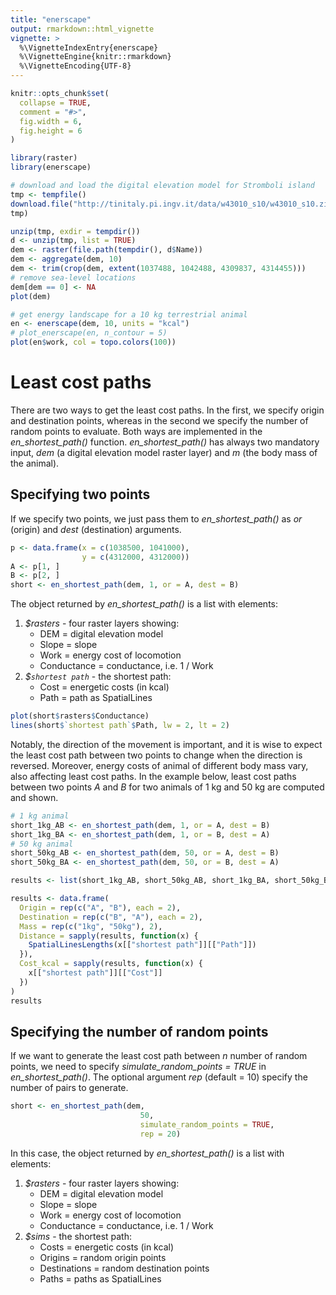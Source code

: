 ```yaml
---
title: "enerscape"
output: rmarkdown::html_vignette
vignette: >
  %\VignetteIndexEntry{enerscape}
  %\VignetteEngine{knitr::rmarkdown}
  %\VignetteEncoding{UTF-8}
---
```

  
```r
knitr::opts_chunk$set(
  collapse = TRUE,
  comment = "#>",
  fig.width = 6,
  fig.height = 6
)
```
  
```r
library(raster)
library(enerscape)

# download and load the digital elevation model for Stromboli island 
tmp <- tempfile()
download.file("http://tinitaly.pi.ingv.it/data/w43010_s10/w43010_s10.zip",
tmp)

unzip(tmp, exdir = tempdir())
d <- unzip(tmp, list = TRUE)
dem <- raster(file.path(tempdir(), d$Name))
dem <- aggregate(dem, 10)
dem <- trim(crop(dem, extent(1037488, 1042488, 4309837, 4314455)))
# remove sea-level locations
dem[dem == 0] <- NA
plot(dem)
```
  
```r
# get energy landscape for a 10 kg terrestrial animal
en <- enerscape(dem, 10, units = "kcal")
# plot_enerscape(en, n_contour = 5)
plot(en$work, col = topo.colors(100))
```

# Least cost paths

There are two ways to get the least cost paths. In the first, we specify origin and destination points, whereas in the second we specify the number of random points to evaluate. Both ways are implemented in the *en_shortest_path()* function. *en_shortest_path()* has always two mandatory input, *dem* (a digital elevation model raster layer) and *m* (the body mass of the animal).

## Specifying two points

If we specify two points, we just pass them to *en_shortest_path()* as *or* (origin) and *dest* (destination) arguments.

```r
p <- data.frame(x = c(1038500, 1041000),
                y = c(4312000, 4312000))
A <- p[1, ]
B <- p[2, ]
short <- en_shortest_path(dem, 1, or = A, dest = B)
```

The object returned by *en_shortest_path()* is a list with elements:

   1. *$rasters* - four raster layers showing: 
      * DEM = digital elevation model
      * Slope = slope
      * Work = energy cost of locomotion
      * Conductance = conductance, i.e. 1 / Work
   2. *$`shortest path`* - the shortest path:
      * Cost = energetic costs (in kcal)
      * Path = path as SpatialLines

```r
plot(short$rasters$Conductance)
lines(short$`shortest path`$Path, lw = 2, lt = 2)
```

Notably, the direction of the movement is important, and it is wise to expect the least cost path between two points to change when the direction is reversed. Moreover, energy costs of animal of different body mass vary, also affecting least cost paths. In the example below, least cost paths between two points *A* and *B* for two animals of 1 kg and 50 kg are computed and shown.

```r
# 1 kg animal
short_1kg_AB <- en_shortest_path(dem, 1, or = A, dest = B)
short_1kg_BA <- en_shortest_path(dem, 1, or = B, dest = A)
# 50 kg animal
short_50kg_AB <- en_shortest_path(dem, 50, or = A, dest = B)
short_50kg_BA <- en_shortest_path(dem, 50, or = B, dest = A)

results <- list(short_1kg_AB, short_50kg_AB, short_1kg_BA, short_50kg_BA)

results <- data.frame(
  Origin = rep(c("A", "B"), each = 2),
  Destination = rep(c("B", "A"), each = 2),
  Mass = rep(c("1kg", "50kg"), 2),
  Distance = sapply(results, function(x) {
    SpatialLinesLengths(x[["shortest path"]][["Path"]])
  }),
  Cost_kcal = sapply(results, function(x) {
    x[["shortest path"]][["Cost"]]
  })
)
results
```

## Specifying the number of random points

If we want to generate the least cost path between *n* number of random points, we need to specify *simulate_random_points = TRUE* in *en_shortest_path()*. The optional argument *rep* (default = 10) specify the number of pairs to generate.

```r
short <- en_shortest_path(dem, 
                             50, 
                             simulate_random_points = TRUE,
                             rep = 20)

```

In this case, the object returned by *en_shortest_path()* is a list with elements:

   1. *$rasters* - four raster layers showing: 
      * DEM = digital elevation model
      * Slope = slope
      * Work = energy cost of locomotion
      * Conductance = conductance, i.e. 1 / Work
   2. *$sims* - the shortest path:
      * Costs = energetic costs (in kcal)
      * Origins = random origin points
      * Destinations = random destination points
      * Paths = paths as SpatialLines
